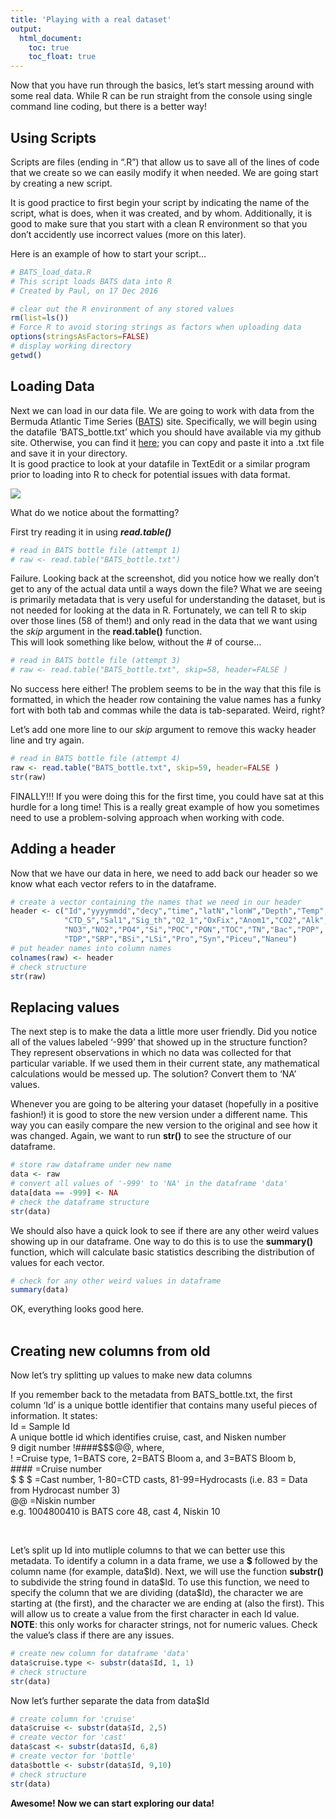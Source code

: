 ```yaml
---
title: 'Playing with a real dataset'
output:
  html_document:
    toc: true
    toc_float: true
---
```

Now that you have run through the basics, let's start messing around with some real data. While R can be run straight from the console using single command line coding, but there is a better way!

## Using Scripts
Scripts are files (ending in ".R") that allow us to save all of the lines of code that we create so we can easily modify it when needed. We are going start by creating a new script. 

It is good practice to first begin your script by indicating the name of the script, what is does, when it was created, and by whom. Additionally, it is good to make sure that you start with a clean R environment so that you don't accidently use incorrect values (more on this later).  

Here is an example of how to start your script...  
```r
# BATS_load_data.R
# This script loads BATS data into R
# Created by Paul, on 17 Dec 2016

# clear out the R environment of any stored values
rm(list=ls())
# Force R to avoid storing strings as factors when uploading data
options(stringsAsFactors=FALSE)
# display working directory
getwd()
```

## Loading Data  
Next we can load in our data file. We are going to work with data from the Bermuda Atlantic Time Series ([BATS](http://bats.bios.edu/)) site. Specifically, we will begin using the datafile 'BATS_bottle.txt' which you should have available via my github site. Otherwise, you can find it [here](http://batsftp.bios.edu/BATS/bottle/bats_bottle.txt); you can copy and paste it into a .txt file and save it in your directory.  
It is good practice to look at your datafile in TextEdit or a similar program prior to loading into R to check for potential issues with data format.

![](screenshot of BATS dataset.png)

What do we notice about the formatting?

First try reading it in using ***read.table()***
```r
# read in BATS bottle file (attempt 1)
# raw <- read.table("BATS_bottle.txt")
```

Failure. Looking back at the screenshot, did you notice how we really don't get to any of the actual data until a ways down the file? What we are seeing is primarily metadata that is very useful for understanding the dataset, but is not needed for looking at the data in R. Fortunately, we can tell R to skip over those lines (58 of them!) and only read in the data that we want using the *skip* argument in the **read.table()** function.  
This will look something like below, without the # of course...
```r
# read in BATS bottle file (attempt 3)
# raw <- read.table("BATS_bottle.txt", skip=58, header=FALSE )
```

No success here either! The problem seems to be in the way that this file is formatted, in which the header row containing the value names has a funky fort with both tab and commas while the data is tab-separated. Weird, right?  

Let's add one more line to our *skip* argument to remove this wacky header line and try again.  

```r
# read in BATS bottle file (attempt 4)
raw <- read.table("BATS_bottle.txt", skip=59, header=FALSE )
str(raw)
```

FINALLY!!! If you were doing this for the first time, you could have sat at this hurdle for a long time! This is a really great example of how you sometimes need to use a problem-solving approach when working with code.  

## Adding a header  
Now that we have our data in here, we need to add back our header so we know what each vector refers to in the dataframe.  

```r
# create a vector containing the names that we need in our header
header <- c("Id","yyyymmdd","decy","time","latN","lonW","Depth","Temp", 
            "CTD_S","Sal1","Sig_th","O2_1","OxFix","Anom1","CO2","Alk",
            "NO3","NO2","PO4","Si","POC","PON","TOC","TN","Bac","POP",
            "TDP","SRP","BSi","LSi","Pro","Syn","Piceu","Naneu")
# put header names into column names
colnames(raw) <- header 
# check structure
str(raw)
```

## Replacing values  
The next step is to make the data a little more user friendly. Did you notice all of the values labeled '-999' that showed up in the structure function? They represent observations in which no data was collected for that particular variable. If we used them in their current state, any mathematical calculations would be messed up. The solution? Convert them to 'NA' values.

Whenever you are going to be altering your dataset (hopefully in a positive fashion!) it is good to store the new version under a different name. This way you can easily compare the new version to the original and see how it was changed. Again, we want to run **str()** to see the structure of our dataframe.

```r
# store raw dataframe under new name
data <- raw
# convert all values of '-999' to 'NA' in the dataframe 'data'
data[data == -999] <- NA
# check the dataframe structure
str(data)
```

We should also have a quick look to see if there are any other weird values showing up in our dataframe. One way to do this is to use the **summary()** function, which will calculate basic statistics describing the distribution of values for each vector.
```r
# check for any other weird values in dataframe
summary(data)
```

OK, everything looks good here.  
 <br>  

## Creating new columns from old
Now let's try splitting up values to make new data columns  

If you remember back to the metadata from BATS_bottle.txt, the first column 'Id' is a unique bottle identifier that contains many useful pieces of information. It states:  
Id = Sample Id                    
 A unique bottle id which identifies cruise, cast, and Nisken number  
 9 digit number !####\$\$\$@@, where,  
 !   =Cruise type, 1=BATS core, 2=BATS Bloom a, and 3=BATS Bloom b,   
 #### =Cruise number  
 \$ \$ \$  =Cast number, 1-80=CTD casts, 81-99=Hydrocasts (i.e. 83 = Data from Hydrocast number 3)  
 @@  =Niskin number  
 e.g. 1004800410 is BATS core 48, cast 4, Niskin 10  
 
 <br>
 
Let's split up Id into mutliple columns to that we can better use this metadata. To identify a column in a data frame, we use a **\$** followed by the column name (for example, data\$Id). Next, we will use the function **substr()** to subdivide the string found in data\$Id. To use this function, we need to specify the column that we are dividing (data\$Id), the character we are starting at (the first), and the character we are ending at (also the first). This will allow us to create a value from the first character in each Id value.   
**NOTE**: this only works for character strings, not for numeric values. Check the value's class if there are any issues.
 
```r
# create new column for dataframe 'data'
data$cruise.type <- substr(data$Id, 1, 1)  
# check structure
str(data)
```

Now let's further separate the data from data\$Id
```r
# create column for 'cruise'
data$cruise <- substr(data$Id, 2,5)
# create vector for 'cast'
data$cast <- substr(data$Id, 6,8)
# create vector for 'bottle'
data$bottle <- substr(data$Id, 9,10)
# check structure
str(data)
```

**Awesome! Now we can start exploring our data!**